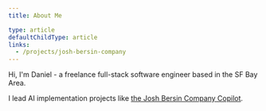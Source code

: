 ```yaml
---
title: About Me

type: article
defaultChildType: article
links:
  - /projects/josh-bersin-company
---
```


Hi, I'm Daniel - a freelance full-stack software engineer based in the SF Bay Area.

I lead AI implementation projects like [the Josh Bersin Company Copilot](/projects/josh-bersin-company).
